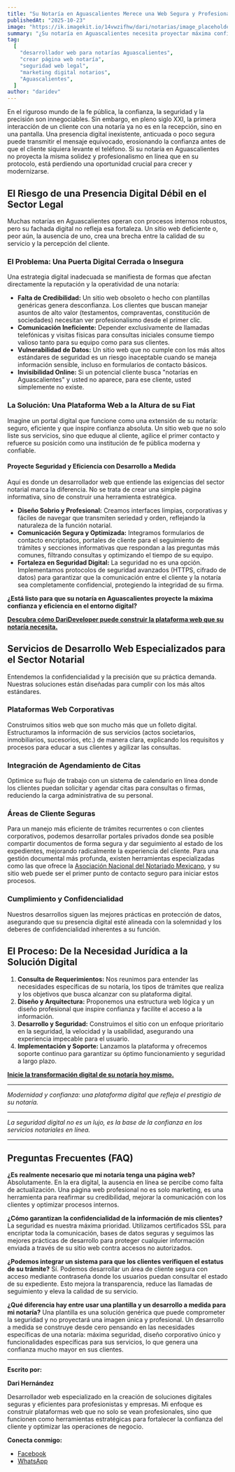 ```yaml
---
title: "Su Notaría en Aguascalientes Merece una Web Segura y Profesional"
publishedAt: "2025-10-23"
image: "https://ik.imagekit.io/14vwzifhw/dari/notarias/image_placeholder.png"
summary: "¿Su notaría en Aguascalientes necesita proyectar máxima confianza online? Como desarrollador experto, creo plataformas web seguras que protegen la confidencialidad y modernizan su fe pública."
tag:
  [
    "desarrollador web para notarías Aguascalientes",
    "crear página web notaría",
    "seguridad web legal",
    "marketing digital notarios",
    "Aguascalientes",
  ]
author: "daridev"
---
```


En el riguroso mundo de la fe pública, la confianza, la seguridad y la precisión son innegociables. Sin embargo, en pleno siglo XXI, la primera interacción de un cliente con una notaría ya no es en la recepción, sino en una pantalla. Una presencia digital inexistente, anticuada o poco segura puede transmitir el mensaje equivocado, erosionando la confianza antes de que el cliente siquiera levante el teléfono. Si su notaría en Aguascalientes no proyecta la misma solidez y profesionalismo en línea que en su protocolo, está perdiendo una oportunidad crucial para crecer y modernizarse.

## El Riesgo de una Presencia Digital Débil en el Sector Legal

Muchas notarías en Aguascalientes operan con procesos internos robustos, pero su fachada digital no refleja esa fortaleza. Un sitio web deficiente o, peor aún, la ausencia de uno, crea una brecha entre la calidad de su servicio y la percepción del cliente.

### El Problema: Una Puerta Digital Cerrada o Insegura

Una estrategia digital inadecuada se manifiesta de formas que afectan directamente la reputación y la operatividad de una notaría:

- **Falta de Credibilidad:** Un sitio web obsoleto o hecho con plantillas genéricas genera desconfianza. Los clientes que buscan manejar asuntos de alto valor (testamentos, compraventas, constitución de sociedades) necesitan ver profesionalismo desde el primer clic.
- **Comunicación Ineficiente:** Depender exclusivamente de llamadas telefónicas y visitas físicas para consultas iniciales consume tiempo valioso tanto para su equipo como para sus clientes.
- **Vulnerabilidad de Datos:** Un sitio web que no cumple con los más altos estándares de seguridad es un riesgo inaceptable cuando se maneja información sensible, incluso en formularios de contacto básicos.
- **Invisibilidad Online:** Si un potencial cliente busca "notarías en Aguascalientes" y usted no aparece, para ese cliente, usted simplemente no existe.

### La Solución: Una Plataforma Web a la Altura de su Fiat

Imagine un portal digital que funcione como una extensión de su notaría: seguro, eficiente y que inspire confianza absoluta. Un sitio web que no solo liste sus servicios, sino que eduque al cliente, agilice el primer contacto y refuerce su posición como una institución de fe pública moderna y confiable.

#### Proyecte Seguridad y Eficiencia con Desarrollo a Medida

Aquí es donde un desarrollador web que entiende las exigencias del sector notarial marca la diferencia. No se trata de crear una simple página informativa, sino de construir una herramienta estratégica.

- **Diseño Sobrio y Profesional:** Creamos interfaces limpias, corporativas y fáciles de navegar que transmiten seriedad y orden, reflejando la naturaleza de la función notarial.
- **Comunicación Segura y Optimizada:** Integramos formularios de contacto encriptados, portales de cliente para el seguimiento de trámites y secciones informativas que respondan a las preguntas más comunes, filtrando consultas y optimizando el tiempo de su equipo.
- **Fortaleza en Seguridad Digital:** La seguridad no es una opción. Implementamos protocolos de seguridad avanzados (HTTPS, cifrado de datos) para garantizar que la comunicación entre el cliente y la notaría sea completamente confidencial, protegiendo la integridad de su firma.

**¿Está listo para que su notaría en Aguascalientes proyecte la máxima confianza y eficiencia en el entorno digital?**

[**Descubra cómo DariDeveloper puede construir la plataforma web que su notaría necesita.**](https://darideveloper.com/)

## Servicios de Desarrollo Web Especializados para el Sector Notarial

Entendemos la confidencialidad y la precisión que su práctica demanda. Nuestras soluciones están diseñadas para cumplir con los más altos estándares.

### Plataformas Web Corporativas

Construimos sitios web que son mucho más que un folleto digital. Estructuramos la información de sus servicios (actos societarios, inmobiliarios, sucesorios, etc.) de manera clara, explicando los requisitos y procesos para educar a sus clientes y agilizar las consultas.

### Integración de Agendamiento de Citas

Optimice su flujo de trabajo con un sistema de calendario en línea donde los clientes puedan solicitar y agendar citas para consultas o firmas, reduciendo la carga administrativa de su personal.

### Áreas de Cliente Seguras

Para un manejo más eficiente de trámites recurrentes o con clientes corporativos, podemos desarrollar portales privados donde sea posible compartir documentos de forma segura y dar seguimiento al estado de los expedientes, mejorando radicalmente la experiencia del cliente. Para una gestión documental más profunda, existen herramientas especializadas como las que ofrece la [Asociación Nacional del Notariado Mexicano](http://www.notariadomexicano.org.mx/), y su sitio web puede ser el primer punto de contacto seguro para iniciar estos procesos.

### Cumplimiento y Confidencialidad

Nuestros desarrollos siguen las mejores prácticas en protección de datos, asegurando que su presencia digital esté alineada con la solemnidad y los deberes de confidencialidad inherentes a su función.

## El Proceso: De la Necesidad Jurídica a la Solución Digital

1.  **Consulta de Requerimientos:** Nos reunimos para entender las necesidades específicas de su notaría, los tipos de trámites que realiza y los objetivos que busca alcanzar con su plataforma digital.
2.  **Diseño y Arquitectura:** Proponemos una estructura web lógica y un diseño profesional que inspire confianza y facilite el acceso a la información.
3.  **Desarrollo y Seguridad:** Construimos el sitio con un enfoque prioritario en la seguridad, la velocidad y la usabilidad, asegurando una experiencia impecable para el usuario.
4.  **Implementación y Soporte:** Lanzamos la plataforma y ofrecemos soporte continuo para garantizar su óptimo funcionamiento y seguridad a largo plazo.

[**Inicie la transformación digital de su notaría hoy mismo.**](https://darideveloper.com/)

---

_Modernidad y confianza: una plataforma digital que refleja el prestigio de su notaría._

---

_La seguridad digital no es un lujo, es la base de la confianza en los servicios notariales en línea._

---

## Preguntas Frecuentes (FAQ)

**¿Es realmente necesario que mi notaría tenga una página web?**
Absolutamente. En la era digital, la ausencia en línea se percibe como falta de actualización. Una página web profesional no es solo marketing, es una herramienta para reafirmar su credibilidad, mejorar la comunicación con los clientes y optimizar procesos internos.

**¿Cómo garantizan la confidencialidad de la información de mis clientes?**
La seguridad es nuestra máxima prioridad. Utilizamos certificados SSL para encriptar toda la comunicación, bases de datos seguras y seguimos las mejores prácticas de desarrollo para proteger cualquier información enviada a través de su sitio web contra accesos no autorizados.

**¿Podemos integrar un sistema para que los clientes verifiquen el estatus de su trámite?**
Sí. Podemos desarrollar un área de cliente segura con acceso mediante contraseña donde los usuarios puedan consultar el estado de su expediente. Esto mejora la transparencia, reduce las llamadas de seguimiento y eleva la calidad de su servicio.

**¿Qué diferencia hay entre usar una plantilla y un desarrollo a medida para mi notaría?**
Una plantilla es una solución genérica que puede comprometer la seguridad y no proyectará una imagen única y profesional. Un desarrollo a medida se construye desde cero pensando en las necesidades específicas de una notaría: máxima seguridad, diseño corporativo único y funcionalidades específicas para sus servicios, lo que genera una confianza mucho mayor en sus clientes.

---

**Escrito por:**

**Dari Hernández**

Desarrollador web especializado en la creación de soluciones digitales seguras y eficientes para profesionistas y empresas. Mi enfoque es construir plataformas web que no solo se vean profesionales, sino que funcionen como herramientas estratégicas para fortalecer la confianza del cliente y optimizar las operaciones de negocio.

**Conecta conmigo:**

- [Facebook](https://www.facebook.com/daridevofficial)
- [WhatsApp](https://api.whatsapp.com/send?phone=5214493402622)

